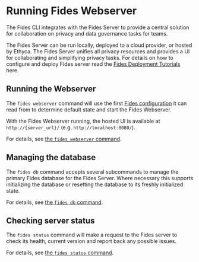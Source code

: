 # Running Fides Webserver

The Fides CLI integrates with the Fides Server to provide a central solution for collaboration on privacy and data governance tasks for teams.

The Fides Server can be run locally, deployed to a cloud provider, or hosted by Ethyca. The Fides Server unifies all privacy resources and provides a UI for collaborating and simplifying privacy tasks. For details on how to configure and deploy Fides server read the [Fides Deployment Tutorials](../deployment) here. 

## Running the Webserver
The ```fides webserver``` command will use the first [Fides configuration](#LINK) it can read from to determine default state and start the Fides Webserver.

With the Fides Webserver running, the hosted UI is available at ```http://{server_url}/``` (e.g. ```http://localhost:8080/```).

For details, see [the ```fides webserver``` command](webserver/cmd-webserver).

## Managing the database 
The ```fides db``` command accepts several subcommands to manage the primary Fides database for the Fides Server. Where necessary this supports initializing the database or resetting the database to its freshly initialized state.

For details, see [the ```fides db``` command](webserver/cmd-db).

## Checking server status
The ```fides status``` command will make a request to the Fides server to check its health, current version and report back any possible issues.

For details, see [the ```fides status``` command](webserver/cmd-status).
